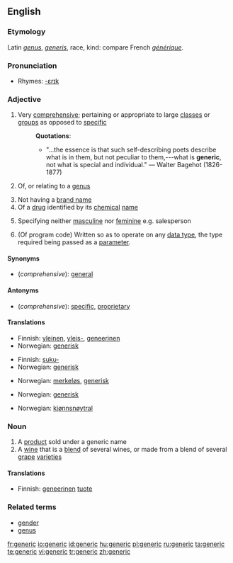 ==English==
{{wikipedia}}

===Etymology===
Latin ''[[genus]]'', ''[[generis]]'', race, kind: compare French ''[[générique]]''.

===Pronunciation===
*Rhymes: [[Rhymes:English:-ɛrɪk|-ɛrɪk]]

===Adjective===
{{en-adj}}

# Very [[comprehensive]]; pertaining or appropriate to large [[class]]es or [[group]]s as opposed to [[specific]]
#:'''Quotations''':
#:*"...the essence is that such self-describing poets describe what is in them, but not peculiar to them,---what is '''generic''', not what is special and individual." &mdash; Walter Bagehot (1826-1877)
# {{biology}} Of, or relating to a [[genus]] {{italbrac|not comparable}}
# Not having a [[brand name]]
# Of a [[drug]] identified by its [[chemical]] [[name]]
# {{grammar}} Specifying neither [[masculine]] nor [[feminine]] e.g. salesperson
# {{computing}} (Of program code) Written so as to operate on any [[data type]], the type required being passed as a [[parameter]].

====Synonyms====
*(''comprehensive''): [[general]]

====Antonyms====
*(''comprehensive''): [[specific]], [[proprietary]]

====Translations====
{{trans-top|Very comprehensive}}
*Finnish: [[yleinen]], [[yleis-]], [[geneerinen]]
*Norwegian: [[generisk]]
{{trans-mid}}
{{trans-bottom}}

{{trans-top|Of, or relating to a genus}}
*Finnish: [[suku-]]
*Norwegian: [[generisk]]
{{trans-mid}}
{{trans-bottom}}

{{trans-top|Not having a brand name}}
*Norwegian: [[merkeløs]], [[generisk]]
{{trans-mid}}
{{trans-bottom}}

{{trans-top|Of a drug identified by its chemical name}}
*Norwegian: [[generisk]]
{{trans-mid}}
{{trans-bottom}}

{{trans-top|Specifying neither masculine nor feminine e.g. salesperson}}
*Norwegian: [[kjønnsnøytral]]
{{trans-mid}}
{{trans-bottom}}

===Noun===
{{en-noun}}

# A [[product]] sold under a generic name
# A [[wine]] that is a [[blend]] of several wines, or made from a blend of several [[grape]] [[varieties]]

====Translations====
{{trans-top|A product sold under a generic name}}
*Finnish: [[geneerinen]] [[tuote]]
{{trans-mid}}
{{trans-bottom}}

{{trans-top|A wine that is a blend of several wines, or made from a blend of several grape varieties}}
{{trans-mid}}
{{trans-bottom}}

===Related terms===
*[[gender]]
*[[genus]]

[[fr:generic]]
[[io:generic]]
[[id:generic]]
[[hu:generic]]
[[pl:generic]]
[[ru:generic]]
[[ta:generic]]
[[te:generic]]
[[vi:generic]]
[[tr:generic]]
[[zh:generic]]